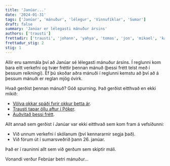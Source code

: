 ```yaml
---
title: 'Janúar...'
date: '2024-01-31'
tags: ['Janúar', 'mánuður', 'lélegur', 'Vinnufíklar', 'Sumar']
draft: false
summary: 'Janúar er lélegasti mánuður ársins'
authors: ['trausti']
frettadir: ['trausti', 'johann', 'yahya', 'tomas', 'jon', 'mikael', 'karel']
frettadur_stig: 2
stig: 1
---
```



Allir eru sammála því að Janúar sé lélegasti mánuður ársins.
Í reglunni kom bara eitt verkefni og tvær fréttir þennan mánuð (þessi frétt telst með í þessum reikningi).
Ef þú skoðar aðra mánuði í reglunni kemstu að því að á þessum mánuði er reglan mjög óvirk.


Hvað gerðist þennan mánuð? Góð spurning. Það gerðist eitthvað en ekki mikið:

- [Völva okkar spáði fyrir okkur þetta ár](/frettir/Völvuspá-2024).
- [Trausti tapar öllu aftur í Póker](/verkefni/pokerfikill).
- [Auðvitað þessi frétt](/frettir/Janúar).

Allt annað sem gerðist í Janúar var ekki eitthvað sem kom fram á vefsíðunni:

- Við unnum verkefni í skólanum (því kennararnir segja það).
- Við fórum út í sumarsveðrið þann 26. janúar.

Það er í rauninni allt sem við gerðum sem skiptir máli. 


Vonandi verður Febrúar betri mánuður...